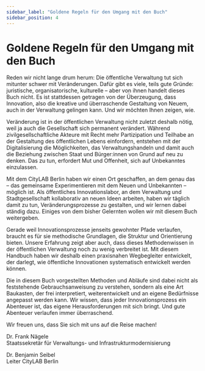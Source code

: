 ```yaml
---
sidebar_label: "Goldene Regeln für den Umgang mit den Buch"
sidebar_position: 4
---
```



# Goldene Regeln für den Umgang mit den Buch

Reden wir nicht lange drum herum: Die öffentliche Verwaltung tut sich mitunter schwer mit Veränderungen. Dafür gibt es viele, teils gute Gründe: juristische, organisatorische, kulturelle – aber von ihnen handelt dieses Buch nicht. Es ist stattdessen getragen von der Überzeugung, dass Innovation, also die kreative und überraschende Gestaltung von Neuem, auch in der Verwaltung gelingen kann. Und wir möchten Ihnen zeigen, wie.

Veränderung ist in der öffentlichen Verwaltung nicht zuletzt deshalb nötig, weil ja auch die Gesellschaft sich permanent verändert. Während zivilgesellschaftliche Akteure mit Recht mehr Partizipation und Teilhabe an der Gestaltung des öffentlichen Lebens einfordern, entstehen mit der Digitalisierung die Möglichkeiten, das Verwaltungshandeln und damit auch die Beziehung zwischen Staat und Bürger:innen von Grund auf neu zu denken. Das zu tun, erfordert Mut und Offenheit, sich auf Unbekanntes einzulassen.

Mit dem CityLAB Berlin haben wir einen Ort geschaffen, an dem genau das – das gemeinsame Experimentieren mit dem Neuen und Unbekannten – möglich ist. Als öffentliches Innovationslabor, an dem Verwaltung und Stadtgesellschaft kollaborativ an neuen Ideen arbeiten, haben wir täglich damit zu tun, Veränderungsprozesse zu gestalten, und wir lernen dabei ständig dazu. Einiges von dem bisher Gelernten wollen wir mit diesem Buch weitergeben.

Gerade weil Innovationsprozesse jenseits gewohnter Pfade verlaufen, braucht es für sie methodische Grundlagen, die Struktur und Orientierung bieten. Unsere Erfahrung zeigt aber auch, dass dieses Methodenwissen in der öffentlichen Verwaltung noch zu wenig verbreitet ist. Mit diesem Handbuch haben wir deshalb einen praxisnahen Wegbegleiter entwickelt, der darlegt, wie öffentliche Innovationen systematisch entwickelt werden können.

Die in diesem Buch vorgestellten Methoden und Abläufe sind dabei nicht als feststehende Gebrauchsanweisung zu verstehen, sondern als eine Art Baukasten, der frei interpretiert, weiterentwickelt und an eigene Bedürfnisse angepasst werden kann. Wir wissen, dass jeder Innovationsprozess ein Abenteuer ist, das eigene Herausforderungen mit sich bringt. Und gute Abenteuer verlaufen immer überraschend.

Wir freuen uns, dass Sie sich mit uns auf die Reise machen!

<TwoColumnGrid>
  <p>
    Dr. Frank Nägele
    <br />
    Staatssekretär für Verwaltungs- und Infrastrukturmodernisierung
  </p>
  <p>
    Dr. Benjamin Seibel
    <br />
    Leiter CityLAB Berlin
  </p>
</TwoColumnGrid>

